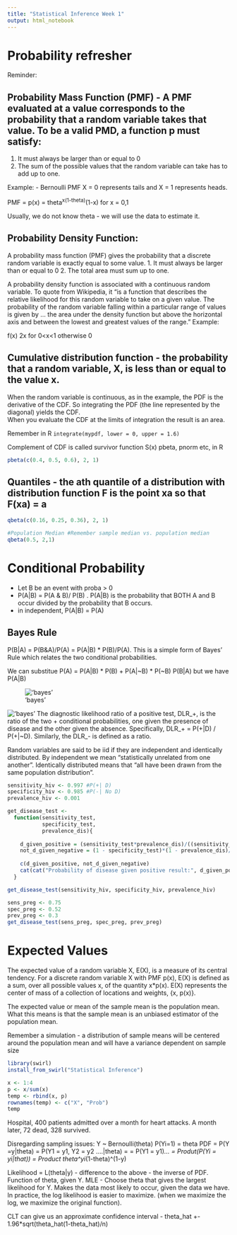 ```yaml
---
title: "Statistical Inference Week 1"
output: html_notebook
---
```

# Probability refresher

Reminder:

## Probability Mass Function (PMF) - A PMF evaluated at a value corresponds to the probability that a random variable takes that value. To be a valid PMD, a function p must satisfy:
1. It must always be larger than or equal to 0
2. The sum of the possible values that the random variable can take has to add up to one.

Example:
- Bernoulli PMF
X = 0 represents tails and X = 1 represents heads.

PMF = p(x) = theta^x(1-theta)^(1-x) for x = 0,1

Usually, we do not know theta - we will use the data to estimate it.

## Probability Density Function:
A probability mass function (PMF) gives the probability that a discrete random variable is exactly equal to some value.
1. It must always be larger than or equal to 0
2. The total area must sum up to one.

A probability density function is associated with a continuous random variable. To quote from Wikipedia, it "is a function that describes the relative likelihood for this random
variable to take on a given value. The probability of the random variable falling within a particular range of values is given by ... the area under the density function but
above the horizontal axis and between the lowest and greatest values of the range."
Example:

f(x) 2x for 0<x<1 otherwise 0

## Cumulative distribution function - the probability that a random variable, X, is less than or equal to the value x.

| When the random variable is continuous, as in the example, the PDF is the derivative of the CDF. So integrating the PDF (the line represented by the diagonal) yields the CDF.
| When you evaluate the CDF at the limits of integration the result is an area.

Remember in R `integrate(mypdf, lower = 0, upper = 1.6)`

Complement of CDF is called survivor function S(x)
pbeta, pnorm etc, in R
```r
pbeta(c(0.4, 0.5, 0.6), 2, 1)
```

## Quantiles - the ath quantile of a distribution with distribution function F is the point xa so that F(xa) = a

```r
qbeta(c(0.16, 0.25, 0.36), 2, 1)

#Population Median #Remember sample median vs. population median
qbeta(0.5, 2,1)
```

# Conditional Probability

- Let B be an event with proba > 0
- P(A|B) = P(A & B)/ P(B) . P(A|B) is the probability that BOTH A and B occur divided by the probability that B occurs.
- in independent, P(A|B) = P(A)

## Bayes Rule

P(B|A) = P(B&A)/P(A) = P(A|B) * P(B)/P(A). This is a simple form of Bayes' Rule which relates the two conditional probabilities.

We can substitue P(A) = P(A|B) * P(B) + P(A|~B) * P(~B)
P(B|A) but we have P(A|B)

!['bayes'](images/bayes.png)

!['bayes'](images/likelihood ratios.png)
The diagnostic likelihood ratio of a positive test, DLR_+, is the ratio of the two + conditional probabilities, one given the presence of disease and the other given the
absence. Specifically, DLR_+ = P(+|D) / P(+|~D). Similarly, the DLR_- is defined as a ratio.

Random variables are said to be iid if they are independent and identically distributed. By independent we mean "statistically unrelated from one
another". Identically distributed means that "all have been drawn from the same population distribution".

```r
sensitivity_hiv <- 0.997 #P(+| D)
specificity_hiv <- 0.985 #P(-| No D)
prevalence_hiv <- 0.001

get_disease_test <- 
  function(sensitivity_test, 
           specificity_test,
           prevalence_dis){
    
    d_given_positive = (sensitivity_test*prevalence_dis)/((sensitivity_test*prevalence_dis + (1 - specificity_test)*(1 - prevalence_dis)))
    not_d_given_negative = (1 - specificity_test)*(1 - prevalence_dis)/((sensitivity_test*prevalence_dis + (1 - specificity_test)*(1 - prevalence_dis)))
    
    c(d_given_positive, not_d_given_negative)
    cat(cat("Probability of disease given positive result:", d_given_positive), cat("\nProbability of not having a disease given negative result:", not_d_given_negative ))
  }

get_disease_test(sensitivity_hiv, specificity_hiv, prevalence_hiv)

sens_preg <- 0.75
spec_preg <- 0.52
prev_preg <- 0.3
get_disease_test(sens_preg, spec_preg, prev_preg)
```

# Expected Values

The expected value of a random variable X, E(X), is a measure of its central tendency. For a discrete random variable X with PMF p(x), E(X) is defined as a sum, over all
possible values x, of the quantity x*p(x). E(X) represents the center of mass of a collection of locations and weights, {x, p(x)}.

The expected value or mean of the sample mean is the population mean. What this means is that the sample mean is an unbiased estimator of the population mean.

Remember a simulation - a distribution of sample means will be centered around the population mean and will have a variance dependent on sample size

```r
library(swirl)
install_from_swirl("Statistical Inference")
```
```r
x <- 1:4
p <- x/sum(x)
temp <- rbind(x, p)
rownames(temp) <- c("X", "Prob")
temp
```
Hospital, 400 patients admitted over a month for heart attacks. A month later, 72 dead, 328 survived.

Disregarding sampling issues:
Y ~ Bernoulli(theta)
P(Yi=1) = theta
PDF = P(Y =y|theta) = P(Y1 = y1, Y2 = y2 ....|theta) = 
= P(Y1 = y1)*... = Produt(P(Yi  = yi|that)) = Product theta^yi*(1-theta)^(1-y)

Likelihood = L(theta|y) - difference to the above - the inverse of PDF. Function of theta, given Y. 
MLE - Choose theta that gives the largest likelihood for Y. Makes the data most likely to occur, given the data we have.
In practice, the log likelihood is easier to maximize. (when we maximize the log, we maximize the original function).

CLT can give us an approximate confidence interval - theta_hat +- 1.96*sqrt(theta_hat(1-theta_hat)/n)
```r


```

